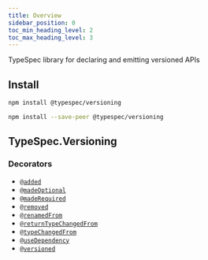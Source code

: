 ```yaml
---
title: Overview
sidebar_position: 0
toc_min_heading_level: 2
toc_max_heading_level: 3
---
```



TypeSpec library for declaring and emitting versioned APIs

## Install

<Tabs>
<TabItem  label="In a spec" default>

```bash
npm install @typespec/versioning
```

</TabItem>
<TabItem  label="In a library" default>

```bash
npm install --save-peer @typespec/versioning
```

</TabItem>
</Tabs>

## TypeSpec.Versioning

### Decorators

- [`@added`](./decorators.md#@TypeSpec.Versioning.added)
- [`@madeOptional`](./decorators.md#@TypeSpec.Versioning.madeOptional)
- [`@madeRequired`](./decorators.md#@TypeSpec.Versioning.madeRequired)
- [`@removed`](./decorators.md#@TypeSpec.Versioning.removed)
- [`@renamedFrom`](./decorators.md#@TypeSpec.Versioning.renamedFrom)
- [`@returnTypeChangedFrom`](./decorators.md#@TypeSpec.Versioning.returnTypeChangedFrom)
- [`@typeChangedFrom`](./decorators.md#@TypeSpec.Versioning.typeChangedFrom)
- [`@useDependency`](./decorators.md#@TypeSpec.Versioning.useDependency)
- [`@versioned`](./decorators.md#@TypeSpec.Versioning.versioned)
